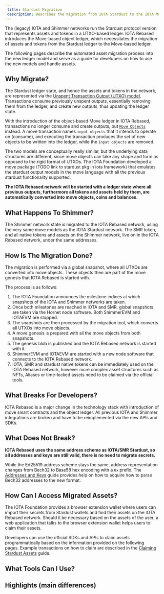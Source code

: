 ```yaml
---
 title: Stardust Migration
 description: Describes the migration from IOTA Stardust to the IOTA Move-based ledger.
---
```


The (legacy) IOTA and Shimmer networks run the Stardust protocol version that represents assets and tokens in a UTXO-based ledger.
IOTA Rebased introduces the Move-based object ledger, which necessitates the migration of assets and tokens from the Stardust
ledger to the Move-based ledger.

The following pages describe the automated asset migration process into the new ledger model and serve as a guide for
developers on how to use the new models and handle assets.

## Why Migrate?

The Stardust ledger state, and hence the assets and tokens in the network, are represented via the [Unspent Transaction Output (UTXO) model.](https://github.com/iotaledger/tips/blob/main/tips/TIP-0020/tip-0020.md#utxo)
Transactions consume previously unspent outputs, essentially removing them from the ledger, and create new outputs, thus updating the ledger state.

With the introduction of the object-based Move ledger in IOTA Rebased, transactions no longer consume and create outputs,
but [`Move Objects`](../concepts/object-model.mdx) instead. A move transaction names `input objects` that it intends to operate on (consume), and executing
the transaction produces the set of new objects to be written into the ledger, while the `input objects` are removed.

The two models are conceptually really similar, but the underlying data structures are different, since move objects can
take any shape and form as opposed to the rigid format of UTXOs. The IOTA Foundation developed a move package (TODO link to stardust pkg in iota framework)
that emulates the stardust output models in the move language with all the previous stardust functionality supported.

**The IOTA Rebased network will be started with a ledger state where all previous outputs, furthermore all tokens and assets held
 by them, are automatically converted into move objects, coins and balances.**

## What Happens To Shimmer?

The Shimmer network state is migrated to the IOTA Rebased network, using the very same move models as the IOTA Stardust network.
The SMR token, and all native tokens and assets on the Shimmer network, live on in the IOTA Rebased network, under the same
addresses.

## How Is The Migration Done?

The migration is performed via a global snapshot, where all UTXOs are converted into move objects. These objects then
are part of the move genesis that IOTA Rebased is started with.

The process is as follows:
 1. The IOTA Foundation announces the milestone indices at which snapshots of the IOTA and Shimmer networks are taken.
 2. Once both milestones are reached in IOTA and SMR, global snapshots are taken via the Hornet node software. Both ShimmerEVM and IOTAEVM are stopped.
 3. The snapshots are then processed by the migration tool, which converts all UTXOs into move objects.
 4. A move genesis is prepared with all the move objects from both snapshots.
 5. The genesis blob is published and the IOTA Rebased network is started with it.
 6. ShimmerEVM and IOTAEVM are started with a new node software that connects to the IOTA Rebased network.
 7. IOTA, SMR and stardust native tokens can be immediately used on the IOTA Rebased network, however more complex asset
    structures such as NFTs, Aliases or time-locked assets need to be claimed via the official tools.

## What Breaks For Developers?

IOTA Rebased is a major change in the technology stack with introduction of move smart contracts and the object ledger.
All previous IOTA and Shimmer integrations are broken and have to be reimplemented via the new APIs and SDKs.

## What Does Not Break?

**IOTA Rebased uses the same address scheme as IOTA/SMR Stardust, so all addresses and keys are still valid, there is no
need to migrate secrets.**

While the Ed25519 address scheme stays the same, address representation changes from Bech32 to Base58 hex encoding with
 a `0x` prefix. The [Addresses and Keys](./stardust/addresses.mdx) guide provides help on how to acquire how to parse Bech32 addresses to the new format.

## How Can I Access Migrated Assets?

The IOTA Foundation provides a browser extension wallet where users can import their secrets from Stardust wallets and
find their assets on the IOTA Rebased network. Should it be necessary based on the assets of the user, a web application
that talks to the browser extension wallet helps users to claim their assets.

Developers can use the official SDKs and APIs to claim assets programmatically based on the information provided on the
following pages. Example transactions on how to claim are described in the [Claiming Stardust Assets](./stardust/claiming.mdx) guide.

## What Tools Can I Use?

## Highlights (main differences)